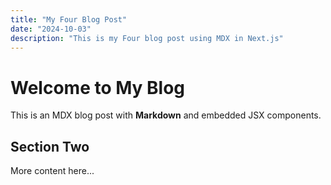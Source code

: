 ```yaml
---
title: "My Four Blog Post"
date: "2024-10-03"
description: "This is my Four blog post using MDX in Next.js"
---
```


# Welcome to My Blog

This is an MDX blog post with **Markdown** and embedded JSX components.

<CustomComponent />

## Section Two

More content here...
